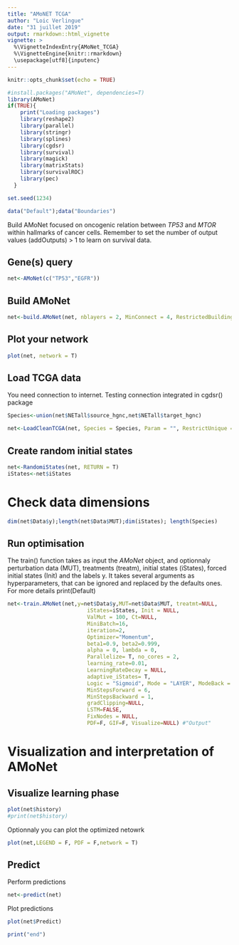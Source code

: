 ```yaml
---
title: "AMoNET TCGA"
author: "Loic Verlingue"
date: "31 juillet 2019"
output: rmarkdown::html_vignette
vignette: >
  %\VignetteIndexEntry{AMoNet_TCGA}
  %\VignetteEngine{knitr::rmarkdown}
  \usepackage[utf8]{inputenc}
---
```



```r
knitr::opts_chunk$set(echo = TRUE)
```

```r
#install.packages("AMoNet", dependencies=T)
library(AMoNet)
if(TRUE){
    print("Loading packages")
    library(reshape2)
    library(parallel)
    library(stringr)
    library(splines)
    library(cgdsr)
    library(survival)
    library(magick)
    library(matrixStats)
    library(survivalROC)
    library(pec)
  }

set.seed(1234)
```


```r
data("Default");data("Boundaries")
```

Build AMoNet focused on oncogenic relation between *TP53* and *MTOR* within hallmarks of cancer cells.
Remember to set the number of output values (addOutputs) > 1 to learn on survival data.

## Gene(s) query
```r
net<-AMoNet(c("TP53","EGFR"))
```

## Build AMoNet 
```r
net<-build.AMoNet(net, nblayers = 2, MinConnect = 4, RestrictedBuilding = T, MeanWinit = 0.1, SdWinit = 0.1, Phenotypes=GenesSelecHall, MECA=names_MECA, RestrictedBase = T, Interval = 10, Optimizer = "Adam", KeepPhenotypes=T, no_cores = 3, NameProj = "AMoNet TCGA")
```



## Plot your network
```r
plot(net, network = T)
```

## Load TCGA data
You need connection to internet. Testing connection integrated in cgdsr() package
```r
Species<-union(net$NETall$source_hgnc,net$NETall$target_hgnc)

net<-LoadCleanTCGA(net, Species = Species, Param = "", RestrictUnique = T, organ = "luad")
```

## Create random initial states
```r
net<-RandomiStates(net, RETURN = T)
iStates<-net$iStates
```

# Check data dimensions
```r
dim(net$Data$y);length(net$Data$MUT);dim(iStates); length(Species)

```


## Run optimisation
The train() function takes as input the *AMoNet* object, and optionnaly perturbation data (MUT), treatments (treatm), initial states (iStates), forced initial states (Init) and the labels y. It takes several arguments as hyperparameters, that can be ignored and replaced by the defaults ones. For more details print(Default)

```r
net<-train.AMoNet(net,y=net$Data$y,MUT=net$Data$MUT, treatmt=NULL,
                         iStates=iStates, Init = NULL,
                         ValMut = 100, Ct=NULL, 
                         MiniBatch=16, 
                         iteration=2, 
                         Optimizer="Momentum", 
                         beta1=0.9, beta2=0.999,
                         alpha = 0, lambda = 0,
                         Parallelize= T, no_cores = 2,
                         learning_rate=0.01,  
                         LearningRateDecay = NULL,
                         adaptive_iStates= T,
                         Logic = "Sigmoid", Mode = "LAYER", ModeBack = "LAYER",
                         MinStepsForward = 6, 
                         MinStepsBackward = 1,
                         gradClipping=NULL, 
                         LSTM=FALSE, 
                         FixNodes = NULL, 
                         PDF=F, GIF=F, Visualize=NULL) #"Output"
```

# Visualization and interpretation of AMoNet
## Visualize learning phase
```r
plot(net$history)
#print(net$history)
```

Optionnaly you can plot the optimized netowrk
```r
plot(net,LEGEND = F, PDF = F,network = T)
```


## Predict
Perform predictions
```r
net<-predict(net)
```

Plot predictions
```r
plot(net$Predict)
```


```r
print("end")
```

